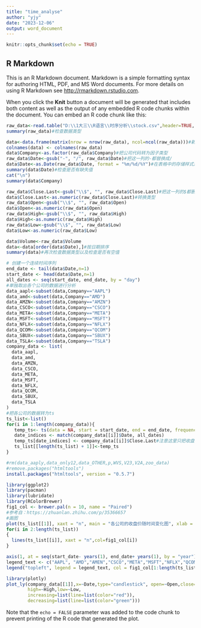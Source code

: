 ```yaml
---
title: "time_analyse"
author: "yjy"
date: "2023-12-06"
output: word_document
---
```


```r
knitr::opts_chunk$set(echo = TRUE)
```

## R Markdown

This is an R Markdown document. Markdown is a simple formatting syntax for authoring HTML, PDF, and MS Word documents. For more details on using R Markdown see <http://rmarkdown.rstudio.com>.

When you click the **Knit** button a document will be generated that includes both content as well as the output of any embedded R code chunks within the document. You can embed an R code chunk like this:

```r
raw_data<-read.table("D:\\1大三\\R语言\\时序分析\\stock.csv",header=TRUE,sep=",")
summary(raw_data)#检查数据类型
```


```r
data<-data.frame(matrix(nrow = nrow(raw_data), ncol=ncol(raw_data)))#新建一个空的数据框，用于存储处理后的数据
colnames(data) <- colnames(raw_data)
data$Company<-as.factor(raw_data$Company)#把公司代码转为因子类型
raw_data$Date<-gsub("-", "/", raw_data$Date)#把这一列的-都替换成/
data$Date<-as.Date(raw_data$Date, format = "%m/%d/%Y")#在表格中的存储样式是：07/17/2023
summary(data$Date)#检查是否有缺失值
cat("\n")
summary(data$Company)
```

```r
raw_data$Close.Last<-gsub("\\$", "", raw_data$Close.Last)#把这一列的$都删掉
data$Close.Last<-as.numeric(raw_data$Close.Last)#转换类型
raw_data$Open<-gsub("\\$", "", raw_data$Open)
data$Open<-as.numeric(raw_data$Open)
raw_data$High<-gsub("\\$", "", raw_data$High)
data$High<-as.numeric(raw_data$High)
raw_data$Low<-gsub("\\$", "", raw_data$Low)
data$Low<-as.numeric(raw_data$Low)

data$Volume<-raw_data$Volume
data<-data[order(data$Date),]#按日期排序
summary(data)#再次检查数据类型以及检查是否有空值
```

```r
# 创建一个连续时间序列
end_date <- tail(data$Date,n=1)
start_date <- head(data$Date,n=1)
all_dates <- seq(start_date, end_date, by = "day")
#单独取出各个公司的数据进行分析
data_aapl<-subset(data,Company=="AAPL")
data_amd<-subset(data,Company=="AMD")
data_AMZN<-subset(data,Company=="AMZN")
data_CSCO<-subset(data,Company=="CSCO")
data_META<-subset(data,Company=="META")
data_MSFT<-subset(data,Company=="MSFT")
data_NFLX<-subset(data,Company=="NFLX")
data_QCOM<-subset(data,Company=="QCOM")
data_SBUX<-subset(data,Company=="SBUX")
data_TSLA<-subset(data,Company=="TSLA")
company_data <- list(
  data_aapl,
  data_amd,
  data_AMZN,
  data_CSCO,
  data_META,
  data_MSFT,
  data_NFLX,
  data_QCOM,
  data_SBUX,
  data_TSLA
)
#把各公司的数据转为ts
ts_list<-list()
for(i in 1:length(company_data)){
   temp_ts<- ts(data = NA, start = start_date, end = end_date, frequency = 1)
   date_indices <- match(company_data[[i]]$Date, all_dates)
   temp_ts[date_indices] <- company_data[[i]]$Close.Last#注意这里只把收盘价填入了ts
   ts_list[[length(ts_list) + 1]]<-temp_ts
}

```
```r
#rm(data_aaply,data_only12,data_OTHER,p,WVS,V23,V2A,zoo_data)
#remove.packages("htmltools")
install.packages("htmltools", version = "0.5.7")

```


```r
library(ggplot2)
library(pacman)
library(lubridate)
library(RColorBrewer)
fig1_col <- brewer.pal(n = 10, name = "Paired")
#参考自：https://zhuanlan.zhihu.com/p/35366657
#画图
plot(ts_list[[1]], xaxt = "n", main = "各公司的收盘价随时间变化图", xlab = "时间", ylab = "收盘价",col=fig1_col[1],ylim = c(0, 800))#画ts，但先不画出坐标轴
for(i in 2:length(ts_list))
{
  lines(ts_list[[i]], xaxt = "n",col=fig1_col[i])
}

axis(1, at = seq(start_date- years(1), end_date+ years(1), by = "year"), labels = format(seq(start_date- years(1), end_date+ years(1), by = "year"), "%Y"))#添加年份作为坐标轴
legend_text <- c("AAPL", "AMD","AMEN","CSCO","META","MSFT","NFLX","QCOM","SBUX","TSLA")  # 自定义图例文本
legend("topleft", legend = legend_text, col = fig1_col[1:length(ts_list)], lty = 1)  # 添加图例，并指定对应的颜色# 添加图例，说明每个颜色对应的公司
```
```r
library(plotly)
plot_ly(company_data[[1]],x=~Date,type="candlestick", open=~Open,close=~Close.Last,
        high=~High,low=~Low,
        increasing=list(line=list(color="red")),
        decreasing=list(line=list(color="green")))
```

Note that the `echo = FALSE` parameter was added to the code chunk to prevent printing of the R code that generated the plot.
